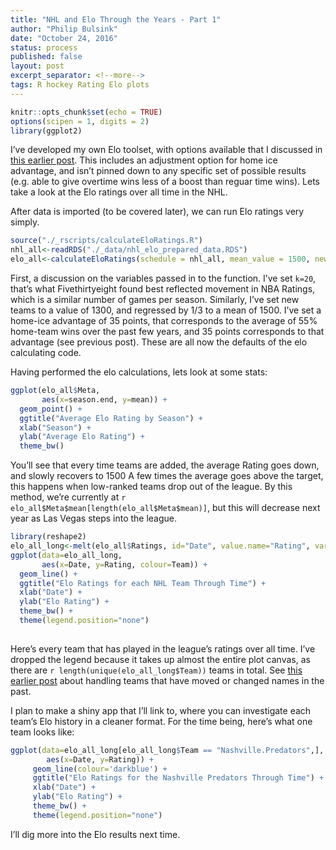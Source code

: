```yaml
---
title: "NHL and Elo Through the Years - Part 1"
author: "Philip Bulsink"
date: "October 24, 2016"
status: process
published: false
layout: post
excerpt_separator: <!--more-->
tags: R hockey Rating Elo plots
---
```


```r
knitr::opts_chunk$set(echo = TRUE)
options(scipen = 1, digits = 2)
library(ggplot2)
```

I've developed my own Elo toolset, with options available that I discussed in [this earlier post](https://pbulsink.github.io/blog/2016-10-12/new_elo_tools.html). This includes an adjustment option for home ice advantage, and isn't pinned down to any specific set of possible results (e.g. able to give overtime wins less of a boost than reguar time wins). Lets take a look at the Elo ratings over all time in the NHL.

<!--more-->

After data is imported (to be covered later), we can run Elo ratings very simply.


```r
source("./_rscripts/calculateEloRatings.R")
nhl_all<-readRDS("./_data/nhl_elo_prepared_data.RDS")
elo_all<-calculateEloRatings(schedule = nhl_all, mean_value = 1500, new_teams = 1300, k = 20, home_adv = 35)
```

First, a discussion on the variables passed in to the function. I've set `k=20`, that's what Fivethirtyeight found best reflected movement in NBA Ratings, which is a similar number of games per season. Similarly, I've set new teams to a value of 1300, and regressed by 1/3 to a mean of 1500. I've set a home-ice advantage of 35 points, that corresponds to the average of 55% home-team wins over the past few years, and 35 points corresponds to that advantage (see previous post). These are all now the defaults of the elo calculating code.

Having performed the elo calculations, lets look at some stats:
```r
ggplot(elo_all$Meta, 
       aes(x=season.end, y=mean)) + 
  geom_point() +
  ggtitle("Average Elo Rating by Season") +
  xlab("Season") +
  ylab("Average Elo Rating") +
  theme_bw()

```

You'll see that every time teams are added, the average Rating goes down, and slowly recovers to 1500 A few times the average goes above the target, this happens when low-ranked teams drop out of the league. By this method, we're currently at `r elo_all$Meta$mean[length(elo_all$Meta$mean)]`, but this will decrease next year as Las Vegas steps into the league.

```r
library(reshape2)
elo_all_long<-melt(elo_all$Ratings, id="Date", value.name="Rating", variable.name="Team", na.rm=TRUE)
ggplot(data=elo_all_long, 
       aes(x=Date, y=Rating, colour=Team)) +
  geom_line() +
  ggtitle("Elo Ratings for each NHL Team Through Time") +
  xlab("Date") +
  ylab("Elo Rating") +
  theme_bw() +
  theme(legend.position="none")
  
```

Here's every team that has played in the league's ratings over all time. I've dropped the legend because it takes up almost the entire plot canvas, as there are `r length(unique(elo_all_long$Team))` teams in total. See [this earlier post](https://pbulsink.github.io/blog/2016-07-28/Cleaning-Hockey-Reference-Data.html) about handling teams that have moved or changed names in the past.

I plan to make a shiny app that I'll link to, where you can investigate each team's Elo history in a cleaner format. For the time being, here's what one team looks like:
```r
ggplot(data=elo_all_long[elo_all_long$Team == "Nashville.Predators",], 
        aes(x=Date, y=Rating)) +
     geom_line(colour='darkblue') +
     ggtitle("Elo Ratings for the Nashville Predators Through Time") +
     xlab("Date") +
     ylab("Elo Rating") +
     theme_bw() +
     theme(legend.position="none")
```

I'll dig more into the Elo results next time.

